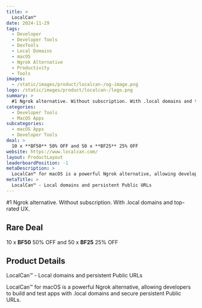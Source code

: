 ```yaml
---
title: >
  LocalCan™
date: 2024-11-29
tags:
  - Developer
  - Developer Tools
  - DevTools
  - Local Domains
  - macOS
  - Ngrok Alternative
  - Productivity
  - Tools
images:
  - /static/images/product/localcan-/og-image.png
logo: /static/images/product/localcan-/logo.png
summary: >
  #1 Ngrok alternative. Without subscription. With .local domains and top-rated UX.
categories:
  - Developer Tools
  - MacOS Apps
subcategories:
  - macOS Apps
  - Developer Tools
deal: >
  10 x **BF50** 50% OFF and 50 x **BF25** 25% OFF
website: https://www.localcan.com/
layout: ProductLayout
leaderboardPosition: -1
metaDescription: >
  LocalCan™ for macOS is a powerful Ngrok alternative, allowing developers to build and test apps with .local domains and secure persistent Public URLs.
metaTitle: >
  LocalCan™ - Local domains and persistent Public URLs
---
```

#1 Ngrok alternative. Without subscription. With .local domains and top-rated UX.

## Rare Deal

10 x **BF50** 50% OFF and 50 x **BF25** 25% OFF

## Product Details

LocalCan™ - Local domains and persistent Public URLs

LocalCan™ for macOS is a powerful Ngrok alternative, allowing developers to build and test apps with .local domains and secure persistent Public URLs.
